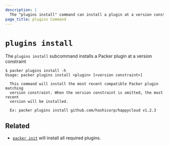 ```yaml
---
description: |
  The "plugins install" command can install a plugin at a version constraint.
page_title: plugins Command
---
```


# `plugins install`

The `plugins install` subcommand installs a Packer plugin at a version constraint

```shell-session
$ packer plugins install -h
Usage: packer plugins install <plugin> [<version constraint>]

  This command will install the most recent compatible Packer plugin matching
  version constraint. When the version constraint is omitted, the most recent
  version will be installed.

  Ex: packer plugins install github.com/hashicorp/happycloud v1.2.3
```

## Related

- [`packer init`](/docs/commands/init) will install all required plugins.
